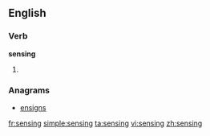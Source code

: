 ==English==

===Verb===
'''sensing'''

# {{present participle of|sense}}

===Anagrams===
* [[ensigns#English|ensigns]]

[[fr:sensing]]
[[simple:sensing]]
[[ta:sensing]]
[[vi:sensing]]
[[zh:sensing]]